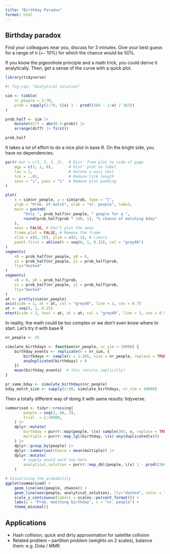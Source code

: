 ```yaml
---
title: "Birthday Paradox"
format: html
---
```


## Birthday paradox

Find your colleagues near you, discuss for 3 minutes. 
Give your best guess for a range of n (+- 10%) for which the chance would be 50%.

If you know the pigeonhole principle and a math trick, you could derive it analytically. 
Then, get a sense of the curve with a quick plot.

```r
library(tidyverse)
```


```r
#| fig-cap: "Analytical solution"

sim <- tibble(
    nr_people = 2:70,
    prob = sapply(2:70, \(x) 1 - prod((366 - 1:x) / 365))
)

prob_half <- sim |> 
    mutate(diff = abs(0.5-prob)) |> 
    arrange(diff) |> first()

prob_half
```

It takes a lot of effort to do a nice plot in base R. 
On the bright side, you have no dependencies.

```r
par(# mar = c(3, 3, 3, 3),  # Dist' from plot to side of page
    mgp = c(3, 1, 0),       # Dist' plot to label
    las = 1,                # Rotate y-axis text
    tck = -.01,             # Reduce tick length
    xaxs = "i", yaxs = "i"  # Remove plot padding
) 

plot(
    x = sim$nr_people, y = sim$prob, type = "l", 
    ylab = "Prob. of match", xlab = "nr. people", lwd=3,
    main = paste0(
        "Only ", prob_half$nr_people, " people for a ", 
        round(prob_half$prob * 100, 1), "% chance of matching bday"
    ),
    axes = FALSE, # Don't plot the axes
	frame.plot = FALSE, # Remove the frame
	xlim = c(0, 70), ylim = c(0, 1), # Limits
	panel.first = abline(h = seq(0, 1, 0.25), col = "grey80")
)
segments(
    x0 = prob_half$nr_people, y0 = 0, 
    x1 = prob_half$nr_people, y1 = prob_half$prob,
    lty="dashed"
)
segments(
    x0 = 0, y0 = prob_half$prob, 
    x1 = prob_half$nr_people, y1 = prob_half$prob, 
    lty="dashed"
)
at <- pretty(sim$nr_people)
axis(side = 1, at = at, col = "grey40", line = 1, cex = 0.7)
at <- seq(0, 1, 0.25)
mtext(side = 2, text = at, at = at, col = "grey40", line = 1, cex = 0.9)
```

In reality, the math could be too complex or we don't even know where to start.
Let's try it with base R

```r
nr_people <- 25 

simulate_birthdays <- function(nr_people, nr_sim = 10000) {
	birthday_events <- replicate(n = nr_sim, {
		birthdays <- sample(x = 1:365, size = nr_people, replace = TRUE)
		anyDuplicated(birthdays) > 0
	})
	mean(birthday_events)  # this returns implicitly!
}

pr_same_bday <- simulate_birthdays(nr_people)
bday_match_size <- sapply(2:90, simulate_birthdays, nr_sim = 10000)
```


Then a totally different way of doing it with same results: tidyverse.

```r
summarised <- tidyr::crossing(
        people = seq(2, 60, 2), 
        trial  = 1:10000,
    ) |>
    dplyr::mutate(
        birthday = purrr::map(people, \(x) sample(365, x, replace = TRUE)), 
        multiple = purrr::map_lgl(birthday, \(x) any(duplicated(x)))
    ) |>
    dplyr::group_by(people) |>
    dplyr::summarise(chance = mean(multiple)) |>
    dplyr::mutate(
        # sapply would work too here
        analytical_solution = purrr::map_dbl(people, \(x) 1 - prod((366 - 1:x) / 365))
    )

# Visualizing the probability
ggplot(summarised) +
    geom_line(aes(people, chance)) +
    geom_line(aes(people, analytical_solution), lty="dashed", color = "darkred") + 
    scale_y_continuous(labels = scales::percent_format()) +
    labs(y = "Prob. matching birthday", x = "nr. people") + 
    theme_minimal()
```


## Applications 

- Hash collision, quick and dirty approximation for satellite collision
- Related problem -- partition problem (weights on 2 scales), balance them: e.g. Dota / MMR





